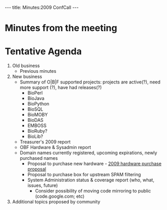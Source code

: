 ---
title: Minutes:2009 ConfCall
---

=Minutes from the meeting=

=Tentative Agenda=
# Old business 
#* Previous minutes
# New business
#* Summary of O|B|F supported projects: projects are active(?), need more support (?), have had releases(?)
#** BioPerl
#** BioJava
#** BioPython
#** BioSQL
#** BioMOBY
#** BioDAS
#** EMBOSS
#** BioRuby?
#** BioLib?
#* Treasurer's 2009 report
#* OBF Hardware & Sysadmin report
#* Domain names currently registered, upcoming expirations, newly purchased names
#** Proposal to purchase new hardware - [[2009 hardware purchase proposal]]
#** Proposal to purchase box for upstream SPAM filtering
#** System Administration status & coverage report (who, what, issues, future)
#*** Consider possibility of moving code mirroring to public (code.google.com; etc)
# Additional topics proposed by community